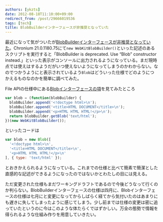 ```yaml
---
authors: [ykzts]
date: 2012-08-18T11:10:00+09:00
redirect_from: /post/29666019536
tags: [tech]
title: BlobBuilderインターフェースが非推奨となっていた
---
```


最近になって気がついたが[BlobBuilderインターフェースが非推奨となっていた](http://www.w3.org/TR/2012/WD-file-writer-api-20120417/#the-blobbuilder-interface)。Chronium 21.0.1180.75にて`new WebKitBlobBuilder()`といった記述のあるスクリプトを実行すると「BlobBuilder is deprecated. Use &ldquo;Blob&rdquo; constructor instead.」といった表示がコンソールに出力されるようになっている。まだ現時点では使えはするようだがいつ使えないようになってしまうのかわからない。なのでつかうようにと表示されているよう`Blob`はどういった仕様でどのようにつかえるものなのかを簡単に調べてみた。

<!--truncate-->

File APIの仕様中にある[Blobインターフェースの項](http://www.w3.org/TR/2012/WD-FileAPI-20120712/#blob)を見てみたところ

```javascript
var blob = (function(blobBuilder) {
  blobBuilder.append('<!doctype html>\n');
  blobBuilder.append('<title>HTML DOCUMENT</title>\n');
  blobBuilder.append('<p>HTML HTML HTML!</p>\n');
  return blobBuilder.getBlob('text/html');
})(new WebKitBlobBuilder());
```

といったコードは

```javascript
var blob = new Blob([
  '<!doctype html>\n',
  '<title>HTML DOCUMENT</title>\n',
  '<p>HTML HTML HTML!</p>\n'
], { type: 'text/html' });
```

とおきかえられるようになっている。これまでの仕様と比べて簡素で簡潔とした直感的な記述ができるようになったのではないかとわたしの目には見える。

ただ変更された仕様もまだワーキングドラフトであるので今後どうなって行くのか判らない。BlobBuilderインターフェースの仕様は四月に、Blobインターフェースの仕様は七月にと変更になってからしばらく経てから気付いたのはあまりにも遅きに失してしまったように感じてしまう。少し前までは仕様の変更は密に追っていたというのに今はこのような体たらくではずかしい。万全の態勢で情報を得られるような仕組み作りを用意していきたい。
